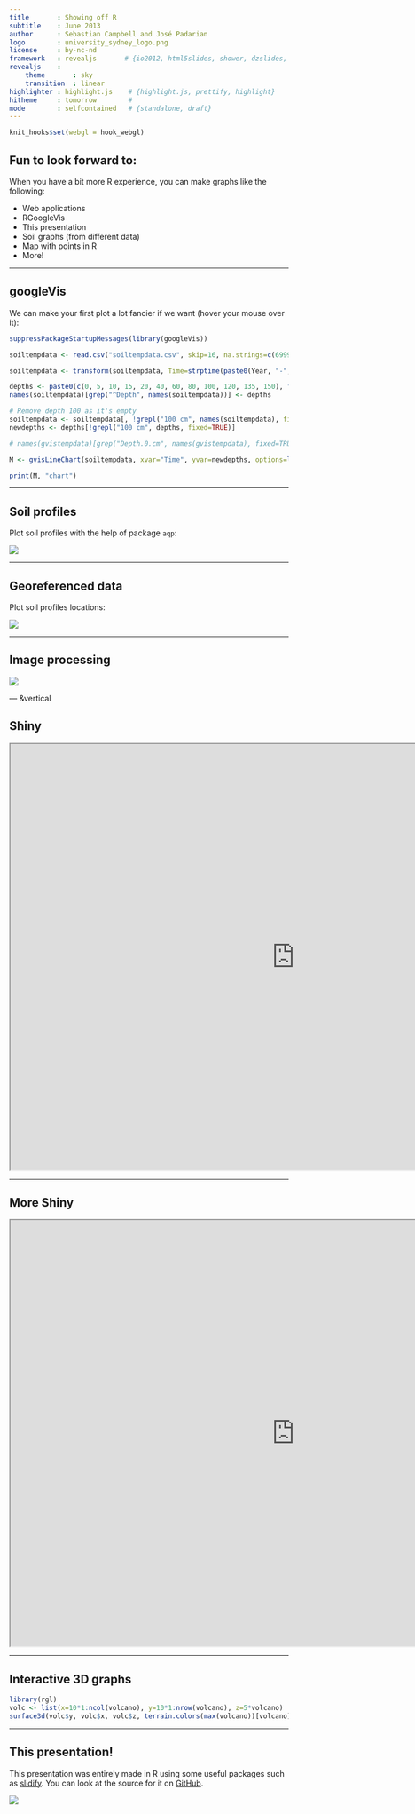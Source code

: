 ```yaml
---
title       : Showing off R
subtitle    : June 2013
author      : Sebastian Campbell and José Padarian
logo        : university_sydney_logo.png
license     : by-nc-nd
framework   : revealjs       # {io2012, html5slides, shower, dzslides, ...}
revealjs    :
    theme       : sky
    transition  : linear
highlighter : highlight.js    # {highlight.js, prettify, highlight}
hitheme     : tomorrow        # 
mode        : selfcontained   # {standalone, draft}
---
```


```r
knit_hooks$set(webgl = hook_webgl)
```

## Fun to look forward to:

When you have a bit more R experience, you can make graphs like the following:

* Web applications
* RGoogleVis
* This presentation
* Soil graphs (from different data)
* Map with points in R
* More!

---

## googleVis

We can make your first plot a lot fancier if we want (hover your mouse over it):

```r
suppressPackageStartupMessages(library(googleVis))

soiltempdata <- read.csv("soiltempdata.csv", skip=16, na.strings=c(6999, 7777))

soiltempdata <- transform(soiltempdata, Time=strptime(paste0(Year, "-", Month, "-", Day, " ", sprintf("%02i", Hour), ":00:00"), tz="America/Anchorage", format="%Y-%m-%d %H:%M:%S"))

depths <- paste0(c(0, 5, 10, 15, 20, 40, 60, 80, 100, 120, 135, 150), " cm")
names(soiltempdata)[grep("^Depth", names(soiltempdata))] <- depths

# Remove depth 100 as it's empty
soiltempdata <- soiltempdata[, !grepl("100 cm", names(soiltempdata), fixed=TRUE)]
newdepths <- depths[!grepl("100 cm", depths, fixed=TRUE)]

# names(gvistempdata)[grep("Depth.0.cm", names(gvistempdata), fixed=TRUE)] <- "Temperature"

M <- gvisLineChart(soiltempdata, xvar="Time", yvar=newdepths, options=list(width=1000, height=500, lineWidth=0.5, vAxis="{title:'Temperature'}", hAxis="{title:'Time'}", title="Alaskan surface soil temperature"))

print(M, "chart")
```

---

## Soil profiles

Plot soil profiles with the help of package `aqp`:

<img src="images/profiles.png" style="margin:0px auto;display:block">

---

## Georeferenced data

Plot soil profiles locations:

<img src="images/map.png" style="margin:0px auto;display:block">

---

## Image processing

<img src="images/processing.png" style="margin:0px auto;display:block">

--- &vertical

## Shiny

<iframe src="http://glimmer.rstudio.com/sebastianc/bulk_density/" width=1024 height=768></iframe>

***

## More Shiny

<iframe src="http://glimmer.rstudio.com/sebastianc/variance_demonstration/" width=1024 height=768></iframe>

---

## Interactive 3D graphs

```r
library(rgl)
volc <- list(x=10*1:ncol(volcano), y=10*1:nrow(volcano), z=5*volcano)
surface3d(volc$y, volc$x, volc$z, terrain.colors(max(volcano))[volcano])
```
---

## This presentation!

This presentation was entirely made in R using some useful packages such as [slidify](http://slidify.org). You can look at the source for it on [GitHub](https://github.com/sebastian-c/r-aclep).

![](images/thispresentation.png)


